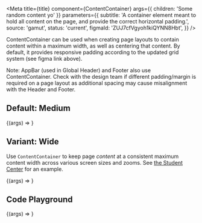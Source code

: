 
<Meta
  title={title}
  component={ContentContainer}
  args={{ children: 'Some random content yo' }}
  parameters={{
    subtitle:
      'A container element meant to hold all content on the page, and provide the correct horizontal padding.',
    source: 'gamut',
    status: 'current',
    figmaId: 'ZUJ7cfVgyoh1kiQYNN8Hbt',
  }}
/>

ContentContainer can be used when creating page layouts to contain content
within a maximum width, as well as centering that content. By default, it provides responsive padding according to the updated grid system (see figma link above).

Note: AppBar (used in Global Header) and Footer also use ContentContainer.
Check with the design team if different padding/margin is required on a page layout as additional spacing may cause misalignment with the Header and Footer.

## Default: Medium

<Canvas>
  <Story name="Medium">{(args) => <ContentContainer {...args} />}</Story>
</Canvas>

## Variant: Wide

Use `ContentContainer` to keep page _content_ at a consistent maximum content width across various screen sizes and zooms.
See [the Student Center](https://codecademy.com/student-center) for an example.

<Canvas>
  <Story name="Wide" args={{ size: 'wide' }}>
    {(args) => <ContentContainer {...args} />}
  </Story>
</Canvas>

## Code Playground

<Canvas>
  <Story name="Content Container">
    {(args) => <ContentContainer {...args} />}
  </Story>
</Canvas>

<PropsTable story="Content Container" />
